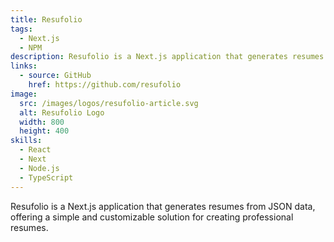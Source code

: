 ```yaml
---
title: Resufolio
tags:
  - Next.js
  - NPM
description: Resufolio is a Next.js application that generates resumes from JSON data, offering a simple and customizable solution for creating professional resumes.
links:
  - source: GitHub
    href: https://github.com/resufolio
image:
  src: /images/logos/resufolio-article.svg
  alt: Resufolio Logo
  width: 800
  height: 400
skills:
  - React
  - Next
  - Node.js
  - TypeScript
---
```


Resufolio is a Next.js application that generates resumes from JSON data, offering a simple and customizable solution for creating professional resumes.

